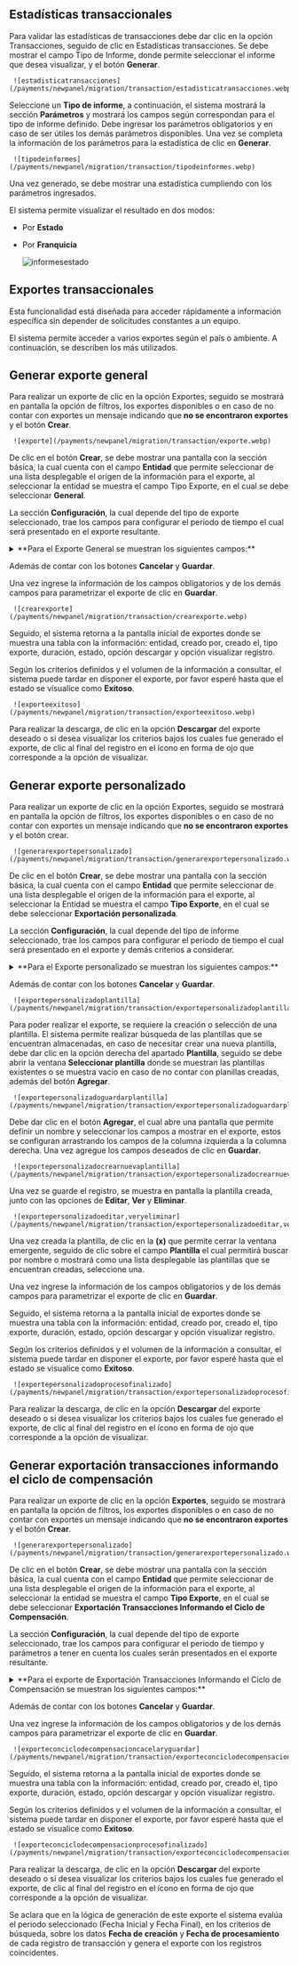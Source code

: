 






## Estadísticas transaccionales

Para validar las estadísticas de transacciones debe dar clic en la opción Transacciones, seguido de clic en Estadísticas transacciones. 
Se debe mostrar el campo Tipo de Informe, donde permite seleccionar el informe que desea visualizar, y el botón **Generar**.  


     ![estadisticatransacciones](/payments/newpanel/migration/transaction/estadisticatransacciones.webp) 


Seleccione un **Tipo de informe**, a continuación, el sistema mostrará la sección **Parámetros** y mostrará los campos según correspondan para el tipo de informe definido. 
Debe ingresar los parámetros obligatorios y en caso de ser útiles los demás parámetros disponibles. Una vez se completa la información de los parámetros para la estadística de clic en **Generar**.


     ![tipodeinformes](/payments/newpanel/migration/transaction/tipodeinformes.webp) 


Una vez generado, se debe mostrar una estadística cumpliendo con los parámetros ingresados.  

El sistema permite visualizar el resultado en dos modos: 

- Por **Estado** 

- Por **Franquicia** 


     ![informesestado](/payments/newpanel/migration/transaction/informesestado.webp) 


## Exportes transaccionales

Esta funcionalidad está diseñada para acceder rápidamente a información específica sin depender de solicitudes constantes a un equipo.  

El sistema permite acceder a varios exportes según el país o ambiente.  A continuación, se describen los más utilizados. 

## Generar exporte general 

Para realizar un exporte de clic en la opción Exportes, seguido se mostrará en pantalla la opción de filtros, 
los exportes disponibles o en caso de no contar con exportes un mensaje indicando que **no se encontraron exportes** y el botón **Crear**.  


     ![exporte](/payments/newpanel/migration/transaction/exporte.webp) 


De clic en el botón **Crear**, se debe mostrar una pantalla con la sección básica, la cual cuenta con el campo **Entidad** que permite seleccionar de una lista desplegable el origen de la información para el exporte, al seleccionar la entidad se muestra el campo Tipo Exporte, en el cual se debe seleccionar **General**. 

La sección **Configuración**, la cual depende del tipo de exporte seleccionado, trae los campos para configurar el periodo de tiempo el cual será presentado en el exporte resultante.  

<details>

  <summary> **Para el Exporte General se muestran los siguientes campos:**</summary>

- Fecha inicial (obligatorio)

- Fecha final (obligatorio)

- Formato (obligatorio)

- Medio de pago

- Respuesta

- Tipo transacción

- Comercio

- Sitio

- Botón en pruebas

- Botón incluir bin

- Botón incluir lote
 
</details>

Además de contar con los botones **Cancelar** y **Guardar**.  

Una vez ingrese la información de los campos obligatorios y de los demás campos para parametrizar el exporte de clic en **Guardar**.  

 
     ![crearexporte](/payments/newpanel/migration/transaction/crearexporte.webp) 


Seguido, el sistema retorna a la pantalla inicial de exportes donde se muestra una tabla con la información: entidad, creado por, creado el, tipo exporte, duración, estado, opción descargar y opción visualizar registro. 

Según los criterios definidos y el volumen de la información a consultar, el sistema puede tardar en disponer el exporte, por favor esperé hasta que el estado se visualice como **Exitoso**. 


     ![exporteexitoso](/payments/newpanel/migration/transaction/exporteexitoso.webp) 


Para realizar la descarga, de clic en la opción **Descargar** del exporte deseado o si desea visualizar los criterios bajos los cuales fue generado el exporte, de clic al final del registro en el ícono en forma de ojo que corresponde a la opción de visualizar.  

## Generar exporte personalizado

Para realizar un exporte de clic en la opción Exportes, seguido se mostrará en pantalla la opción de filtros, los exportes disponibles o en caso de no contar con exportes un mensaje indicando que **no se encontraron exportes** y el botón crear.  

     ![generarexportepersonalizado](/payments/newpanel/migration/transaction/generarexportepersonalizado.webp) 

De clic en el botón **Crear**, se debe mostrar una pantalla con la sección básica, la cual cuenta con el campo **Entidad** que permite seleccionar de una lista desplegable el origen de la información para el exporte, al seleccionar la Entidad se muestra el campo **Tipo Exporte**, en el cual se debe seleccionar **Exportación personalizada**.  

La sección **Configuración**, la cual depende del tipo de informe seleccionado, trae los campos para configurar el periodo de tiempo el cual será presentado en el exporte y demás criterios a considerar.  

<details>

  <summary> **Para el Exporte personalizado se muestran los siguientes campos:** </summary>

- Fecha inicial (obligatorio) 

- Fecha final (obligatorio) 

- Formato (obligatorio) 

- Plantilla (obligatorio) 

- Medio de pago  

- Tipo transacción  

- Comercio  

- Sitio  

- Respuesta 

- Botón en pruebas 

</details>

Además de contar con los botones **Cancelar** y **Guardar**.  

     ![exportepersonalizadoplantilla](/payments/newpanel/migration/transaction/exportepersonalizadoplantilla.webp) 

Para poder realizar el exporte, se requiere la creación o selección de una plantilla. 
El sistema permite realizar búsqueda de las plantillas que se encuentran almacenadas, en caso de necesitar crear una nueva plantilla, debe dar clic en la opción derecha del apartado **Plantilla**, seguido se debe abrir la ventana **Seleccionar plantilla** donde se muestran las plantillas existentes o se muestra vacío en caso de no contar con planillas creadas, además del botón **Agregar**. 

     ![exportepersonalizadoguardarplantilla](/payments/newpanel/migration/transaction/exportepersonalizadoguardarplantilla.webp) 

Debe dar clic en el botón **Agregar**, el cual abre una pantalla que permite definir un nombre y seleccionar los campos a mostrar en el exporte, estos se configuran arrastrando los campos de la columna izquierda a la columna derecha.
Una vez agregue los campos deseados de clic en **Guardar**.  

     ![exportepersonalizadocrearnuevaplantilla](/payments/newpanel/migration/transaction/exportepersonalizadocrearnuevaplantilla.webp) 

Una vez se guarde el registro, se muestra en pantalla la plantilla creada, junto con las opciones de **Editar**, **Ver** y **Eliminar**.  

     ![exportepersonalizadoeditar,veryeliminar](/payments/newpanel/migration/transaction/exportepersonalizadoeditar,veryeliminar.webp) 

Una vez creada la plantilla, de clic en la **(x)** que permite cerrar la ventana emergente, seguido de clic sobre el campo **Plantilla** el cual permitirá buscar por nombre o mostrará como una lista desplegable las plantillas que se encuentran creadas, seleccione una.

Una vez ingrese la información de los campos obligatorios y de los demás campos para parametrizar el exporte de clic en **Guardar**.

Seguido, el sistema retorna a la pantalla inicial de exportes donde se muestra una tabla con la información: entidad, creado por, creado el, tipo exporte, duración, estado, opción descargar y opción visualizar registro.

Según los criterios definidos y el volumen de la información a consultar, el sistema puede tardar en disponer el exporte, por favor esperé hasta que el estado se visualice como **Exitoso**.

     ![exportepersonalizadoprocesofinalizado](/payments/newpanel/migration/transaction/exportepersonalizadoprocesofinalizado.webp) 

Para realizar la descarga, de clic en la opción **Descargar** del exporte deseado o si desea visualizar los criterios bajos los cuales fue generado el exporte, de clic al final del registro en el ícono en forma de ojo que corresponde a la opción de visualizar.

## Generar exportación transacciones informando el ciclo de compensación

Para realizar un exporte de clic en la opción **Exportes**, seguido se mostrará en pantalla la opción de filtros, los exportes disponibles o en caso de no contar con exportes un mensaje indicando que **no se encontraron exportes** y el botón **Crear**.

     ![generarexportepersonalizado](/payments/newpanel/migration/transaction/generarexportepersonalizado.webp) 

De clic en el botón **Crear**, se debe mostrar una pantalla con la sección básica, la cual cuenta con el campo **Entidad** que permite seleccionar de una lista desplegable el origen de la información para el exporte, al seleccionar la entidad se muestra el campo **Tipo Exporte**, en el cual se debe seleccionar **Exportación Transacciones Informando el Ciclo de Compensación**. 

La sección **Configuración**, la cual depende del tipo de exporte seleccionado, trae los campos para configurar el periodo de tiempo y parámetros a tener en cuenta los cuales serán presentados en el exporte resultante.

<details>

  <summary> **Para el exporte de Exportación Transacciones Informando el Ciclo de Compensación se muestran los siguientes campos:**  </summary>

Fecha inicial (obligatorio) 

Fecha final (obligatorio) 

Formato (obligatorio) 

Comercio 

Sitio 

Medio de pago 

Opción “en pruebas” 

Opción “Detallado” 

</details>

Además de contar con los botones **Cancelar** y **Guardar**.  

Una vez ingrese la información de los campos obligatorios y de los demás campos para parametrizar el exporte de clic en **Guardar**.  

     ![exporteconciclodecompensacioncacelaryguardar](/payments/newpanel/migration/transaction/exporteconciclodecompensacioncacelaryguardar.webp) 

Seguido, el sistema retorna a la pantalla inicial de exportes donde se muestra una tabla con la información: entidad, creado por, creado el, tipo exporte, duración, estado, opción descargar y opción visualizar registro.

Según los criterios definidos y el volumen de la información a consultar, el sistema puede tardar en disponer el exporte, por favor esperé hasta que el estado se visualice como **Exitoso**. 

     ![exporteconciclodecompensacionprocesofinalizado](/payments/newpanel/migration/transaction/exporteconciclodecompensacionprocesofinalizado.webp) 

Para realizar la descarga, de clic en la opción **Descargar** del exporte deseado o si desea visualizar los criterios bajos los cuales fue generado el exporte, de clic al final del registro en el ícono en forma de ojo que corresponde a la opción de visualizar.

Se aclara que en la lógica de generación de este exporte el sistema evalúa el periodo seleccionado (Fecha Inicial y Fecha Final), en los criterios de búsqueda, sobre los datos **Fecha de creación** y **Fecha de procesamiento** de cada registro de transacción y genera el exporte con los registros coincidentes.

 

